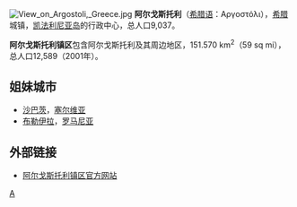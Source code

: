 {{Unreferenced|time=2018-09-10T13:35:55+00:00}}
[[File:View_on_Argostoli,_Greece.jpg|right]]
'''阿尔戈斯托利'''（[[希腊语|希腊语]]：Αργοστόλι），[[希腊|希腊]]城镇，[[凯法利尼亚岛|凯法利尼亚岛]]的行政中心，总人口9,037。

'''阿尔戈斯托利镇区'''包含阿尔戈斯托利及其周边地区，151.570 km<sup>2</sup>（59 sq mi），总人口12,589（2001年）。

== 姐妹城市 ==
*[[沙巴茨|沙巴茨]]，[[塞尔维亚|塞尔维亚]]
*[[布勒伊拉|布勒伊拉]]，[[罗马尼亚|罗马尼亚]]

== 外部链接 ==
{{Commonscat|Argostoli}}
*[http://www.argostoli.gr 阿尔戈斯托利镇区官方网站]

{{希腊各州首府}}
{{Authority control}}
[[Category:希腊城市|A]]